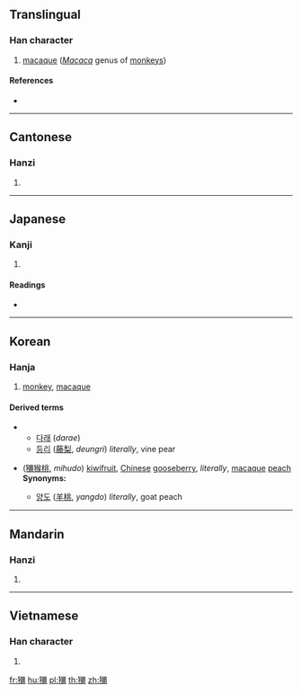 {{also|猕}}
==Translingual==

===Han character===
{{Han char|rn=94|rad=犬|as=17|sn=20|four=41227|canj=KHNMB}}

# [[macaque]] (''[[Macaca]]'' genus of [[monkey]]s)

====References====
* {{Han ref|kx=0721.110|dkj=20788|dj=1133.090|hdz=21378.100|uh=737C|ud=29564|bh=F46E|bd=62574}}

----

==Cantonese==

===Hanzi===
{{yue-hanzi|jyut=[[lei4]], [[mei4]], [[nei4]]|y=lei4, mei4, nei4|sim=猕}}

# {{defn|lang=yue|sort=犬17}}

----

==Japanese==

===Kanji===
{{ja-kanji|grade=|rs=犬17}}

# {{defn|lang=ja|sort=犬17}}

====Readings====
* {{ja-readings|on=[[び]] (bi), [[み]] (mi)|kun=[[さる]] (saru)}}

----

==Korean==

===Hanja===
{{ko-hanja|hangeul=미|eumhun=|rv=mi|mr=mi|y=mi}}

# [[monkey]], [[macaque]]

====Derived terms====
{{der-top}}
** [[다래]] (''darae'')
** [[등리]] ([[藤]][[梨]], ''deungri'') ''literally'', vine pear
{{der-mid}}
* {{l|ko|미후도}} ([[獼#Korean|獼]][[猴]][[桃]], ''mihudo'') [[kiwifruit]], [[Chinese]] [[gooseberry]], ''literally'', [[macaque]] [[peach]] <br> '''Synonyms:'''
** [[양도]] ([[羊]][[桃]], ''yangdo'') ''literally'', goat peach
{{der-bottom}}

----

==Mandarin==

===Hanzi===
{{cmn-hanzi|sim=猕|pin=[[mí]] ([[mi2]]), [[quán]] ([[quan2]])|wg=mi<sup>2</sup>, ch'üan<sup>2</sup>}}

# {{defn|lang=cmn|sort=犬17}}

----

==Vietnamese==

===Han character===
{{vi-hantu|[[mi]], [[mị]]|rs=犬17}}

# {{defn|lang=vi|sort=犬17}}

[[fr:獼]]
[[hu:獼]]
[[pl:獼]]
[[th:獼]]
[[zh:獼]]